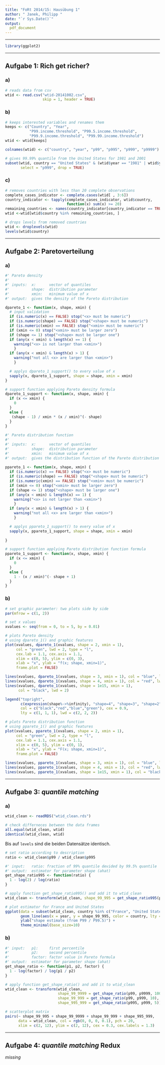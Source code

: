 ```yaml
---
title: "FoRt 2014/15: Hausübung 1"
author: " Janek, Philipp "
date: "`r Sys.Date()`"
output: 
  pdf_document
---
```


--- 

```r
library(ggplot2)
```

---

## Aufgabe 1: Rich get richer?

### a)

```r
# reads data from csv
wtid <- read.csv("wtid-20141002.csv", 
                 skip = 1, header = TRUE)
```

### b)

```r
# keeps interested variables and renames them
keeps <- c("Country", "Year", 
           "P99.income.threshold", "P99.5.income.threshold", 
           "P99.9.income.threshold", "P99.99.income.threshold")
wtid <- wtid[keeps]

colnames(wtid) <- c("country", "year", "p99", "p995", "p999", "p9999")

# gives 99.99% quantile from the United States for 1981 and 2001
subset(wtid, country == "United States" & (wtid$year == "1981" | wtid$year == "2001"), 
       select = "p999", drop = TRUE)
```

### c)

```r
# removes countries with less than 20 complete observations
complete_cases_indicator <- complete.cases(wtid[ , 3:6])
country_indicator <- tapply(complete_cases_indicator, wtid$country, 
                            function(x) sum(x) >= 20)
remaining_countries <- names(country_indicator[country_indicator == TRUE])
wtid <-wtid[wtid$country %in% remaining_countries, ]

# drops levels from removed countries
wtid <- droplevels(wtid)
levels(wtid$country)
```

---

## Aufgabe 2: Paretoverteilung

### a)

```r
#' Pareto density
#' 
#' inputs:  x:      vector of quantiles
#'          shape:  distribution parameter
#'          xmin:   minimum value of x
#' output:  gives the density of the Pareto distribution

dpareto_1 <- function(x, shape, xmin) {
  # input validation 
  if (is.numeric(x) == FALSE) stop("<x> must be numeric")
  if (is.numeric(shape) == FALSE) stop("<shape> must be numeric")
  if (is.numeric(xmin) == FALSE) stop("<xmin> must be numeric")
  if (xmin <= 0) stop("<xmin> must be larger zero")
  if (shape <= 1) stop("<shape> must be larger one")
  if (any(x < xmin) & length(x) == 1) {
    warning("<x> is not larger than <xmin>")
    }
  if (any(x < xmin) & length(x) > 1) {
    warning("not all <x> are larger than <xmin>")
    }

  # applys dpareto_1_support() to every value of x 
  sapply(x, dpareto_1_support, shape = shape, xmin = xmin)
}

# support function applying Pareto density formula
dpareto_1_support <- function(x, shape, xmin) { 
  if (x <= xmin) {
    0
  } 
  else {
   (shape - 1) / xmin * (x / xmin)^(- shape)
  }
}
  
#' Pareto distribution function
#' 
#' inputs:  x:      vector of quantiles
#'          shape:  distribution parameter
#'          xmin:   minimum value of x
#' output:  gives the distribution function of the Pareto distribution
 
ppareto_1 <- function(x, shape, xmin) {
  if (is.numeric(x) == FALSE) stop("<x> must be numeric")
  if (is.numeric(shape) == FALSE) stop("<shape> must be numeric")
  if (is.numeric(xmin) == FALSE) stop("<xmin> must be numeric")
  if (xmin <= 0) stop("<xmin> must be larger zero")
  if (shape <= 1) stop("<shape> must be larger one")
  if (any(x < xmin) & length(x) == 1) {
    warning("<x> is not larger than <xmin>")
    }
  if (any(x < xmin) & length(x) > 1) {
    warning("not all <x> are larger than <xmin>")
    }

  # applys ppareto_1_support() to every value of x 
  sapply(x, ppareto_1_support, shape = shape, xmin = xmin)
  
}

# support function applying Pareto distribution function formula
ppareto_1_support <- function(x, shape, xmin) {
  if (x <= xmin) {
    0
  } 
  else {
    1 - (x / xmin)^(- shape + 1)
  }
}
```

### b)

```r
# set graphic parameter: two plots side by side
par(mfrow = c(1, 2))

# set x values 
xvalues <- seq(from = 0, to = 5, by = 0.01)

# plots Pareto density 
# using dpareto_1() and graphic features
plot(xvalues, dpareto_1(xvalues, shape = 2, xmin = 1), 
     col = "green", lwd = 2, type = "l", 
     cex.lab = 1.1, cex.axis = 1.1, 
     xlim = c(0, 5), ylim = c(0, 3),
     xlab = "x", ylab = "f(x; shape, xmin=1)",
     frame.plot = FALSE)

lines(xvalues, dpareto_1(xvalues, shape = 3, xmin = 1), col = "blue", lwd = 2)
lines(xvalues, dpareto_1(xvalues, shape = 4, xmin = 1), col = "red", lwd = 2)
lines(xvalues, dpareto_1(xvalues, shape = 1e15, xmin = 1), 
      col = "black", lwd = 2)

legend("topright", 
       c(expression(shape%->%infinity), "shape=4", "shape=3", "shape=2"),
       col = c("black","red","blue","green"), cex = 0.9,
       lty = c(1, 1, 1), lwd = c(2, 2, 2))

# plots Pareto distribution function 
# using ppareto_1() and graphic features
plot(xvalues, ppareto_1(xvalues, shape = 2, xmin = 1), 
     col = "green", lwd = 2, type = "l", 
     cex.lab = 1.1, cex.axis = 1.1, 
     xlim = c(0, 5), ylim = c(0, 1),
     xlab = "x", ylab = "F(x; shape, xmin=1)",
     frame.plot = FALSE)

lines(xvalues, ppareto_1(xvalues, shape = 3, xmin = 1), col = "blue", lwd = 2)
lines(xvalues, ppareto_1(xvalues, shape = 4, xmin = 1), col = "red", lwd = 2)
lines(xvalues, ppareto_1(xvalues, shape = 1e15, xmin = 1), col = "black", lwd = 2)
```

---

## Aufgabe 3: *quantile matching*

### a) 

```r
wtid_clean <- readRDS("wtid_clean.rds")

# check differneces between the data frames
all.equal(wtid_clean, wtid)
identical(wtid_clean, wtid)
```

Bis auf `levels` sind die beiden Datensätze identisch.

```r
# set ratio according to description
ratio <- wtid_clean$p99 / wtid_clean$p995

#' input:   ratio: fraction of 99% quantile devided by 99.5% quantile
#' output:  estimator for parameter shape (ahat)
get_shape_ratio995 <- function(ratio) {
  1 - log(2) / log(ratio)
}

# apply function get_shape_ratio995() and add it to wtid_clean
wtid_clean <- transform(wtid_clean, shape_99_995 = get_shape_ratio995(p99 / p995))

# plot estimator for France and United States
ggplot(data = subset(wtid_clean, country %in% c("France", "United States"))) +
       geom_line(aes(x = year, y = shape_99_995, color = country, lty = country)) +
       ylab("shape estimate (from P99 / P99.5)") + 
       theme_minimal(base_size=10)

```

### b) 

```r
#' input:   p1:     first percentile
#'          p2:     second percentile
#'          factor: factor value in Pareto formula
#' output:  estimator for parameter shape (ahat)
get_shape_ratio <- function(p1, p2, factor) {
  1 - log(factor) / log(p1 / p2)
}

# apply function get_shape_ratio() and add it to wtid_clean
wtid_clean <- transform(wtid_clean, 
                        shape_99_9999 = get_shape_ratio(p99, p9999, 100),
                        shape_99_999 = get_shape_ratio(p99, p999, 10),
                        shape_995_999 = get_shape_ratio(p995, p999, 5))

# scatterplot matrix
pairs(~ shape_99_995 + shape_99_9999 + shape_99_999 + shape_995_999, 
      data = wtid_clean, col = rgb(0, 0, 0, 0.1), pch = 20,
      xlim = c(2, 12), ylim = c(2, 12), cex = 0.3, cex.labels = 1.3)

```

---

## Aufgabe 4: *quantile matching* Redux

*missing*
